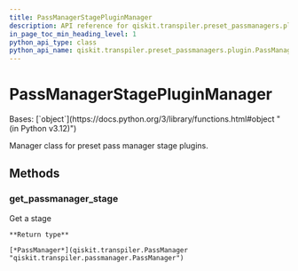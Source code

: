 ```yaml
---
title: PassManagerStagePluginManager
description: API reference for qiskit.transpiler.preset_passmanagers.plugin.PassManagerStagePluginManager
in_page_toc_min_heading_level: 1
python_api_type: class
python_api_name: qiskit.transpiler.preset_passmanagers.plugin.PassManagerStagePluginManager
---
```


# PassManagerStagePluginManager

<Class id="qiskit.transpiler.preset_passmanagers.plugin.PassManagerStagePluginManager" github="https://github.com/Qiskit/qiskit/tree/stable/1.0/qiskit/transpiler/preset_passmanagers/plugin.py#L202-L272" signature="qiskit.transpiler.preset_passmanagers.plugin.PassManagerStagePluginManager">
  Bases: [`object`](https://docs.python.org/3/library/functions.html#object "(in Python v3.12)")

  Manager class for preset pass manager stage plugins.

  ## Methods

  ### get\_passmanager\_stage

  <Function id="qiskit.transpiler.preset_passmanagers.plugin.PassManagerStagePluginManager.get_passmanager_stage" name="get_passmanager_stage" github="https://github.com/Qiskit/qiskit/tree/stable/1.0/qiskit/transpiler/preset_passmanagers/plugin.py#L226-L259" signature="get_passmanager_stage(stage_name, plugin_name, pm_config, optimization_level=None)">
    Get a stage

    **Return type**

    [*PassManager*](qiskit.transpiler.PassManager "qiskit.transpiler.passmanager.PassManager")
  </Function>
</Class>

